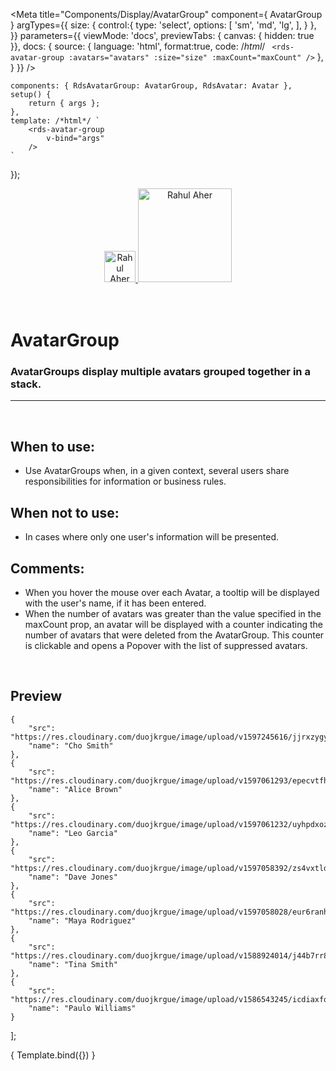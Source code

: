 
<Meta
	title="Components/Display/AvatarGroup"
	component={ AvatarGroup }
	argTypes={{
		size: {
			control:{
				type: 'select',
				options: [
					'sm',
					'md',
					'lg',
				],
			}
		},
	}}
	parameters={{
		viewMode: 'docs',
		previewTabs: { canvas: { hidden: true }},
		docs: {
			source: {
				language: 'html',
				format:true,
				code: /*html*/ `
<rds-avatar-group
	:avatars="avatars"
	:size="size"
	:maxCount="maxCount"
/>`
			},
		}
	}}
/>

	components: { RdsAvatarGroup: AvatarGroup, RdsAvatar: Avatar },
	setup() {
		return { args };
	},
	template: /*html*/ `
		<rds-avatar-group
			v-bind="args" 
		/>
	`
});


<div align="center" style={{display: 'flex'}}>
    <a href="https://rahulaher.netlify.app">
        <img src="../../../img/logo/glyph-black-colored.svg" alt="Rahul Aher logo" width="50" />
        <img src="../../../img/logo/word-black-colored.svg" alt="Rahul Aher" width="150" />
    </a>
</div>

<br />
<br />

# AvatarGroup

### AvatarGroups display multiple avatars grouped together in a stack.
---
<br />

## When to use:
- Use AvatarGroups when, in a given context, several users share responsibilities for 
information or business rules.

## When not to use:
- In cases where only one user's information will be presented.

## Comments:
- When you hover the mouse over each Avatar, a tooltip will be displayed with the user's 
name, if it has been entered.
- When the number of avatars was greater than the value specified in the maxCount prop, 
an avatar will be displayed with a counter indicating the number of avatars that were 
deleted from the AvatarGroup. This counter is clickable and opens a Popover with the 
list of suppressed avatars.

<br />

## Preview

	{
		"src": "https://res.cloudinary.com/duojkrgue/image/upload/v1597245616/jjrxzygynbnycnkvmkle.jpg",
		"name": "Cho Smith"
	},
	{
		"src": "https://res.cloudinary.com/duojkrgue/image/upload/v1597061293/epecvtfhk1afumio20x2.jpg",
		"name": "Alice Brown"
	},
	{
		"src": "https://res.cloudinary.com/duojkrgue/image/upload/v1597061232/uyhpdxozzozcmr17wgof.jpg",
		"name": "Leo Garcia"
	},
	{
		"src": "https://res.cloudinary.com/duojkrgue/image/upload/v1597058392/zs4vxtldbq8flgdftgat.jpg",
		"name": "Dave Jones"
	},
	{
		"src": "https://res.cloudinary.com/duojkrgue/image/upload/v1597058028/eur6ranh3hudjuboazb1.jpg",
		"name": "Maya Rodriguez"
	},
	{
		"src": "https://res.cloudinary.com/duojkrgue/image/upload/v1588924014/j44b7rr8r7opzyiwhnw6.jpg",
		"name": "Tina Smith"
	},
	{
		"src": "https://res.cloudinary.com/duojkrgue/image/upload/v1586543245/icdiaxfqzguysbyiydge.png",
		"name": "Paulo Williams"
	}
];

<Canvas>
	<Story
		name="AvatarGroup"
		args={{
			avatars,
			size: 'md',
			maxCount: 4,
		}}
	>
		{ Template.bind({}) }
	</Story>
</Canvas>

<ArgsTable story="AvatarGroup" />
